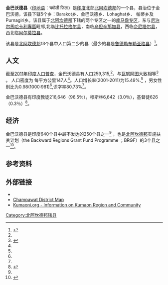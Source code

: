 {{coord|29.33|N|80.10|E|region:NP-GA_type:adm2nd_source:dewiki|display=title}}

{{Infobox settlement
| name                    = 金巴沃德县
| native_name             = पौड़ी गढ़वाल
| native_name_lang        = hi
| other_name              = 
| nickname                = 
| settlement_type         = 县
| image_skyline           = 
| image_alt               = 
| image_caption           = 

| pushpin_label_position  = right
|

| subdivision_type        =国家
| subdivision_name        = {{flag|India}}
| subdivision_type1       = [[States_and_territories_of_India|邦]]
| subdivision_name1       = [[北阿坎德邦|北阿坎德邦]]
| subdivision_type2       = 专区
| subdivision_name2       = [[Garhwal_division|库马盎专区]]
| established_title       = <!-- Established -->
| established_date        = 
| founder                 = 
| named_for               = 
| seat_type               = 首府
| seat                    = [[金巴沃德|金巴沃德]]
| government_type         = 
| governing_body          = 
| unit_pref               = Metric
| area_footnotes          =
| area_rank               = 
| area_total_km2          = 1781
| elevation_footnotes     = 
| elevation_m             = 
| population_total        = 224542
| population_as_of        = 
| population_rank         = 
| population_density_km2  = 126
| population_demonym      = 
| population_footnotes    = 
| demographics_type1      = 语言
| demographics1_title1    = 官方
| demographics1_info1     = [[Hindi_language|印地语]]
| timezone1               = [[Indian_Standard_Time|IST]]
| utc_offset1             = +5:30
| postal_code_type        = <!-- [[Postal_Index_Number|PIN]] -->
| postal_code             = 
| registration_plate      = 
| website                 = {{URL|champawat.nic.in}}
| footnotes               = 
}}

'''金巴沃德县'''（[[印地语|印地语]]：चमोली ज़िला）是[[印度|印度]]北部[[北阿坎德邦|北阿坎德邦]]的一个县，县治位于金巴沃德，该县下辖5个乡：Barakot乡、金巴沃德乡、Lohaghat乡、 帕蒂乡及 Purnagiri乡。该县属于[[北阿坎德邦|北阿坎德邦]]下辖的两个专区之一的[[库马盎专区|库马盎专区]]，东与[[尼泊尔|尼泊尔]][[馬哈卡利專區|馬哈卡利專區]]毗邻,北临[[比托拉格尔县|比托拉格尔县]]，南临[[乌但辛那加县|乌但辛那加县]]，西临[[奈尼塔尔县|奈尼塔尔县]]，西北临[[阿尔莫拉县|阿尔莫拉县]]。

该县是[[北阿坎德邦|北阿坎德邦]]13个县中人口第二少的县（最少的县是[[鲁德勒布勒亚格县|鲁德勒布勒亚格县]]）<ref name="districtcensus">{{cite web | url = http://www.census2011.co.in/district.php | title = District Census 2011 | accessdate = 2011-09-30 | year = 2011 | publisher = Census2011.co.in | archive-date = 2011-06-11 | archive-url = https://web.archive.org/web/20110611224943/http://www.census2011.co.in/district.php | dead-url = no }}</ref>。

==人文==
截至[[2011年印度人口普查|2011年印度人口普查]]，金巴沃德县有人口259,315,<ref name="districtcensus"/>，与[[瓦努阿图|瓦努阿图]]大致相等<ref name="cia">{{cite web | author = US Directorate of Intelligence | title = Country Comparison:Population | url = https://www.cia.gov/library/publications/the-world-factbook/rankorder/2119rank.html | accessdate = 2011-10-01 | quote = Vanuatu 224,564 July 2011 est. | archive-date = 2011-09-27 | archive-url = https://web.archive.org/web/20110927165947/https://www.cia.gov/library/publications/the-world-factbook/rankorder/2119rank.html | dead-url = no }}</ref> 。 人口密度为 每平方公里147人<ref name=districtcensus/>。人口增长率(2001-2011)为15.49%.<ref name=districtcensus/> ，男女性别比为0.98(1000:981)<ref name=districtcensus/>,识字率80.73%<ref name=districtcensus/>。 

金巴沃德县有印度教徒216,646（96.5％），穆斯林6,642（3.0％），基督徒626（0.3％）<ref>{{cite web | url = http://india.gov.in/knowindia/districts/andhra1.php?stateid=UA | title = Uttarakhand - Districts of India: Know India | publisher = National Portal of India | accessdate = 2009-04-04 | archive-date = 2009-02-19 | archive-url = https://web.archive.org/web/20090219225233/http://india.gov.in/knowindia/districts/andhra1.php?stateid=UA | dead-url = no }}</ref>。

==经济==
金巴沃德县是印度640个县中最不发达的250个县之一<ref name=brgf/> ，也是[[北阿坎德邦|北阿坎德邦]]实施扶贫计划（the Backward Regions Grant Fund Programme ；BRGF）的3个县之一<ref name=brgf>{{cite web|author=Ministry of Panchayati Raj|date=September 8, 2009|title=A Note on the Backward Regions Grant Fund Programme|publisher=National Institute of Rural Development|url=http://www.nird.org.in/brgf/doc/brgf_BackgroundNote.pdf|accessdate=September 27, 2011|deadurl=yes|archiveurl=https://web.archive.org/web/20120405033402/http://www.nird.org.in/brgf/doc/brgf_BackgroundNote.pdf|archivedate=2012-04-05}}</ref>。

==参考资料==
{{reflist}}

==外部链接==
* {{Official website|http://champawat.nic.in/}}
* [https://web.archive.org/web/20120108083558/http://www.indiamapatlas.com/uttarakhand/district/champawat-map.html Champawat District Map]
* [https://web.archive.org/web/20110404102725/http://www.kumaoni.org/ Kumaoni.org - Information on Kumaon Region and Community]
[[Category:北阿坎德邦辖县|Category:北阿坎德邦辖县]]